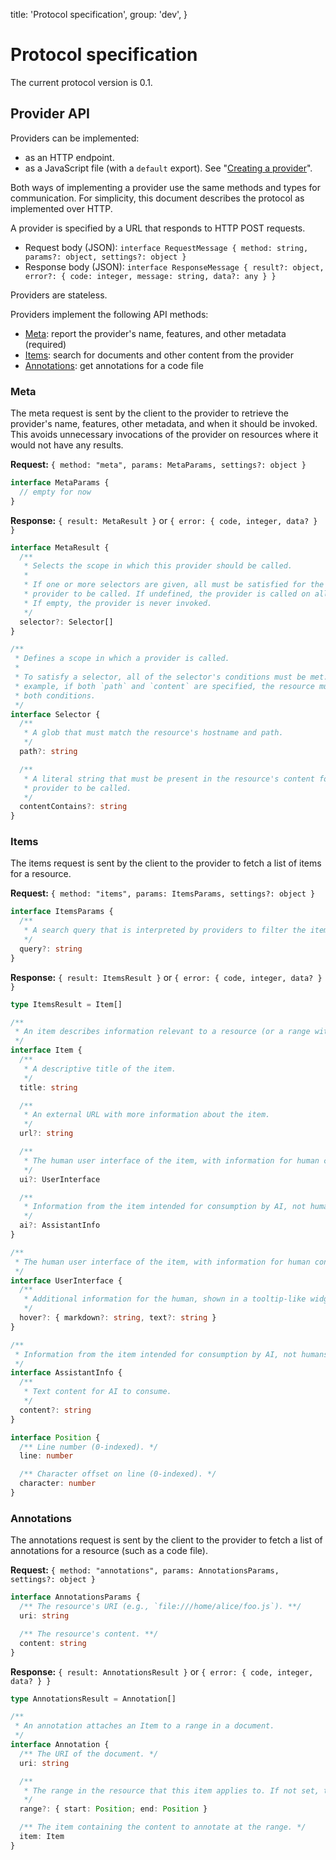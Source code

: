   title: 'Protocol specification',
  group: 'dev',
}

# Protocol specification

The current protocol version is 0.1.

## Provider API

Providers can be implemented:

- as an HTTP endpoint.
- as a JavaScript file (with a `default` export). See "[Creating a provider](creating-a-provider.mdx)".

Both ways of implementing a provider use the same methods and types for communication. For simplicity, this document describes the protocol as implemented over HTTP.

A provider is specified by a URL that responds to HTTP POST requests.

- Request body (JSON): `interface RequestMessage { method: string, params?: object, settings?: object }`
- Response body (JSON): `interface ResponseMessage { result?: object, error?: { code: integer, message: string, data?: any } }`

Providers are stateless.

Providers implement the following API methods:

- [Meta](#meta): report the provider's name, features, and other metadata (required)
- [Items](#items): search for documents and other content from the provider
- [Annotations](#annotations): get annotations for a code file

### Meta

The meta request is sent by the client to the provider to retrieve the provider's name, features, other metadata, and when it should be invoked. This avoids unnecessary invocations of the provider on resources where it would not have any results.

**Request:** `{ method: "meta", params: MetaParams, settings?: object }`

```typescript
interface MetaParams {
  // empty for now
}
```

**Response:** `{ result: MetaResult }` or `{ error: { code, integer, data? } }`

```typescript
interface MetaResult {
  /**
   * Selects the scope in which this provider should be called.
   *
   * If one or more selectors are given, all must be satisfied for the
   * provider to be called. If undefined, the provider is called on all resources.
   * If empty, the provider is never invoked.
   */
  selector?: Selector[]
}

/**
 * Defines a scope in which a provider is called.
 *
 * To satisfy a selector, all of the selector's conditions must be met. For
 * example, if both `path` and `content` are specified, the resource must satisfy
 * both conditions.
 */
interface Selector {
  /**
   * A glob that must match the resource's hostname and path.
   */
  path?: string

  /**
   * A literal string that must be present in the resource's content for the
   * provider to be called.
   */
  contentContains?: string
}
```

### Items

The items request is sent by the client to the provider to fetch a list of items for a resource.

**Request:** `{ method: "items", params: ItemsParams, settings?: object }`

```typescript
interface ItemsParams {
  /**
   * A search query that is interpreted by providers to filter the items in the result set.
   */
  query?: string
}
```

**Response:** `{ result: ItemsResult }` or `{ error: { code, integer, data? } }`

```typescript
type ItemsResult = Item[]

/**
 * An item describes information relevant to a resource (or a range within a resource).
 */
interface Item {
  /**
   * A descriptive title of the item.
   */
  title: string

  /**
   * An external URL with more information about the item.
   */
  url?: string

  /**
   * The human user interface of the item, with information for human consumption.
   */
  ui?: UserInterface

  /**
   * Information from the item intended for consumption by AI, not humans.
   */
  ai?: AssistantInfo
}

/**
 * The human user interface of the item, with information for human consumption.
 */
interface UserInterface {
  /**
   * Additional information for the human, shown in a tooltip-like widget when they interact with the item.
   */
  hover?: { markdown?: string, text?: string }
}

/**
 * Information from the item intended for consumption by AI, not humans.
 */
interface AssistantInfo {
  /**
   * Text content for AI to consume.
   */
  content?: string
}

interface Position {
  /** Line number (0-indexed). */
  line: number

  /** Character offset on line (0-indexed). */
  character: number
}
```

### Annotations

The annotations request is sent by the client to the provider to fetch a list of annotations for a resource (such as a code file).

**Request:** `{ method: "annotations", params: AnnotationsParams, settings?: object }`

```typescript
interface AnnotationsParams {
  /** The resource's URI (e.g., `file:///home/alice/foo.js`). **/
  uri: string

  /** The resource's content. **/
  content: string
}
```

**Response:** `{ result: AnnotationsResult }` or `{ error: { code, integer, data? } }`

```typescript
type AnnotationsResult = Annotation[]

/**
 * An annotation attaches an Item to a range in a document.
 */
interface Annotation {
  /** The URI of the document. */
  uri: string

  /**
   * The range in the resource that this item applies to. If not set, the item applies to the entire resource.
   */
  range?: { start: Position; end: Position }

  /** The item containing the content to annotate at the range. */
  item: Item
}
```

